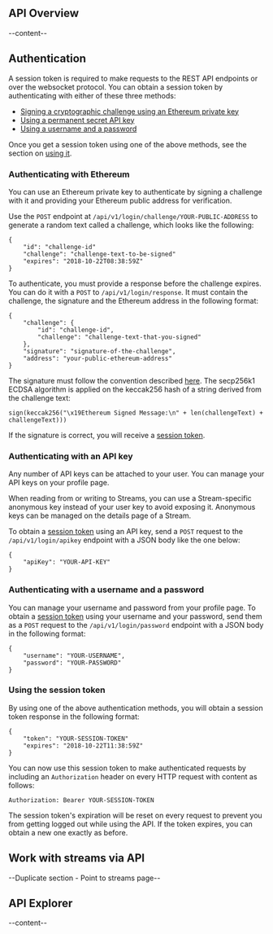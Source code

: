 


<section id="api-overview">

## API Overview
--content--

</section>
<section id="authentication">

## Authentication

A session token is required to make requests to the REST API endpoints or over the websocket protocol. You can obtain a session token by authenticating with either of these three methods:
- [Signing a cryptographic challenge using an Ethereum private key](#challenge)
- [Using a permanent secret API key](#api-key)
- [Using a username and a password](#username-password)

Once you get a session token using one of the above methods, see the section on [using it](#session-token).

<a name="challenge"></a>
### Authenticating with Ethereum

You can use an Ethereum private key to authenticate by signing a challenge with it and providing your Ethereum public address for verification.

Use the `POST` endpoint at `/api/v1/login/challenge/YOUR-PUBLIC-ADDRESS` to generate a random text called a challenge, which looks like the following: 

```
{
    "id": "challenge-id"
    "challenge": "challenge-text-to-be-signed"
    "expires": "2018-10-22T08:38:59Z"
}
```

To authenticate, you must provide a response before the challenge expires. You can do it with a `POST` to `/api/v1/login/response`. It must contain the challenge, the signature and the Ethereum address in the following format:

```
{
    "challenge": {
	    "id": "challenge-id",
	    "challenge": "challenge-text-that-you-signed"
    },
    "signature": "signature-of-the-challenge",
    "address": "your-public-ethereum-address"
}
```

The signature must follow the convention described [here](https://github.com/ethereum/EIPs/blob/master/EIPS/eip-712.md). The secp256k1 ECDSA algorithm is applied on the keccak256 hash of a string derived from the challenge text:

`sign(keccak256("\x19Ethereum Signed Message:\n" + len(challengeText) + challengeText)))`

If the signature is correct, you will receive a [session token](#session-token).

<a name="api-key"></a>
### Authenticating with an API key

Any number of API keys can be attached to your user. You can manage your API keys on your profile page.

When reading from or writing to Streams, you can use a Stream-specific anonymous key instead of your user key to avoid exposing it. Anonymous keys can be managed on the details page of a Stream.

To obtain a [session token](#session-token) using an API key, send a `POST` request to the `/api/v1/login/apikey` endpoint with a JSON body like the one below:

```
{
    "apiKey": "YOUR-API-KEY"
}
``` 
<a name="username-password"></a>
### Authenticating with a username and a password

You can manage your username and password from your profile page. To obtain a [session token](#session-token) using your username and your password, send them as a `POST` request to the `/api/v1/login/password` endpoint with a JSON body in the following format:

```
{
	"username": "YOUR-USERNAME",
	"password": "YOUR-PASSWORD"
}
```

<a name="session-token"></a>
### Using the session token

By using one of the above authentication methods, you will obtain a session token response in the following format: 

```
{
    "token": "YOUR-SESSION-TOKEN"
    "expires": "2018-10-22T11:38:59Z"
}
```

You can now use this session token to make authenticated requests by including an `Authorization` header on every HTTP request with content as follows:

`Authorization: Bearer YOUR-SESSION-TOKEN`

The session token's expiration will be reset on every request to prevent you from getting logged out while using the API. If the token expires, you can obtain a new one exactly as before.

</section>
<section id="work-with-streams-via-api">

## Work with streams via API
--Duplicate section - Point to streams page--

</section>
<section id="api-explorer">

## API Explorer
--content--

</section>
